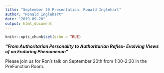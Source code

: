 ```yaml
---
title: "September 20 Presentation: Ronald Inglehart"
author: "Ronald Inglehart"
date: "2019-09-20"
output: html_document
---
```


```r
knitr::opts_chunk$set(echo = TRUE)
```

***"From Authoritarian Personality to Authoritarian Reflex- Evolving Views of an Enduring Phenomenon"***

Please join us for Ron's talk on September 20th from 1:00-2:30 in the PreFunction Room.

